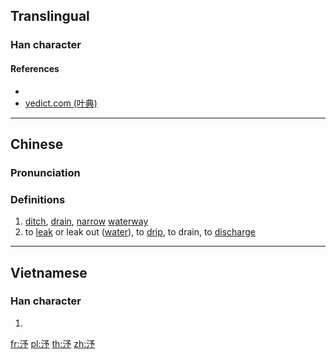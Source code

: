 {{character info/new}}
==Translingual==

===Han character===
{{Han char|rn=85|rad=水|as=04|sn=7|four=|canj=ENIN|ids=⿰氵予}}

====References====
* {{Han ref|kx=0609.090|dkj=17180|dj=1002.060|hdz=31576.040|uh=6C7F|ud=27775}}
* [http://yedict.com/htm/6C/6C7F.htm yedict.com (叶典)]

----

==Chinese==
{{zh-forms}}

===Pronunciation===
{{zh-pron
|m=xù
|c=zeoi6
|mc=
|oc=
|cat=n,v
}}

===Definitions===
{{zh-hanzi}}

# [[ditch]], [[drain]], [[narrow]] [[waterway]]
# to [[leak]] or leak out ([[water]]), to [[drip]], to drain, to [[discharge]]

----

==Vietnamese==

===Han character===
{{vi-readings|rs=水04| hanviet = dơ}}

# {{defn|lang=vi|sort=水04}}

[[fr:汿]]
[[pl:汿]]
[[th:汿]]
[[zh:汿]]